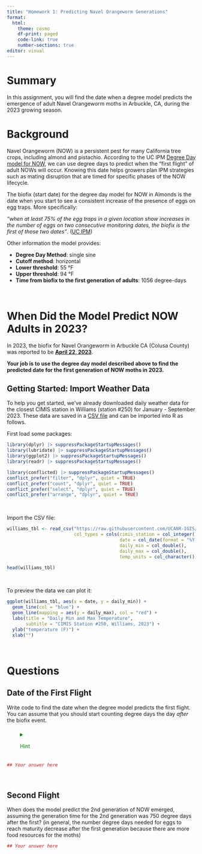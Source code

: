 ```yaml
---
title: "Homework 1: Predicting Navel Orangeworm Generations"
format: 
  html:
    theme: cosmo
    df-print: paged
    code-link: true
    number-sections: true
editor: visual
---
```


# Summary

In this assignment, you will find the date when a degree model predicts the emergence of adult Navel Orangeworm moths in Arbuckle, CA, during the 2023 growing season.

# Background

Navel Orangeworm (NOW) is a persistent pest for many California tree crops, including almond and pistachio. According to the UC IPM [Degree Day model for NOW](https://ipm.ucanr.edu/calludt.cgi/DDMODEL?MODEL=NOW), we can use degree days to predict when the "first flight" of adult NOWs will occur. Knowing this date helps growers plan IPM strategies such as mating disruption that are timed for specific phases of the NOW lifecycle.

The biofix (start date) for the degree day model for NOW in Almonds is the date when you start to see a consistent increase of the presence of eggs on egg traps. More specifically:

::: blockquote
*"when at least 75% of the egg traps in a given location show increases in the number of eggs on two consecutive monitoring dates, the biofix is the first of those two dates"*. ([UC IPM](https://ipm.ucanr.edu/calludt.cgi/DDMODEL?MODEL=NOW&CROP=almonds))
:::

Other information the model provides:

-   **Degree Day Method**: single sine\
-   **Cutoff method**: horizontal\
-   **Lower threshold**: 55 °F
-   **Upper threshold**: 94 °F
-   **Time from biofix to the first generation of adults**: 1056 degree-days

\

# When Did the Model Predict NOW Adults in 2023?

In 2023, the biofix for Navel Orangeworm in Arbuckle CA (Colusa County) was reported to be [**April 22, 2023**](https://www.sacvalleyorchards.com/almonds/insects-mites/navel-orangeworm-biofix-in-a-wet-spring/).

**Your job is to use the degree day model described above to find the predicted date for the first generation of NOW moths in 2023.**

## Getting Started: Import Weather Data

To help you get started, we've already downloaded daily weather data for the closest CIMIS station in Williams (station #250) for January - September 2023. These data are saved in a [CSV file](https://github.com/UCANR-IGIS/degday-shiny-s24/blob/main/exercises/data/williams-cimis-2023.csv) and can be imported into R as follows.

First load some packages:

```r
library(dplyr) |> suppressPackageStartupMessages()
library(lubridate) |> suppressPackageStartupMessages()
library(ggplot2) |> suppressPackageStartupMessages()
library(readr) |> suppressPackageStartupMessages()

library(conflicted) |> suppressPackageStartupMessages()
conflict_prefer("filter", "dplyr", quiet = TRUE)
conflict_prefer("count", "dplyr", quiet = TRUE)
conflict_prefer("select", "dplyr", quiet = TRUE)
conflict_prefer("arrange", "dplyr", quiet = TRUE)
```

\

Import the CSV file:

```r
williams_tbl <- read_csv("https://raw.githubusercontent.com/UCANR-IGIS/degday-shiny-s24/main/exercises/data/williams-cimis-2023.csv",
                         col_types = cols(cimis_station = col_integer(),
                                          date = col_date(format = "%Y-%m-%d"),
                                          daily_min = col_double(),
                                          daily_max = col_double(),
                                          temp_units = col_character())) 

head(williams_tbl)
```

\

To preview the data we can plot it:

```r
ggplot(williams_tbl, aes(x = date, y = daily_min)) + 
  geom_line(col = "blue") + 
  geom_line(mapping = aes(y = daily_max), col = "red") +
  labs(title = "Daily Min and Max Temperature", 
       subtitle = "CIMIS Station #250, Williams, 2023") +
  ylab("temperature (F)") +
  xlab("")
```

\

# Questions

## Date of the First Flight

Write code to find the date when the degree model predicts the first flight. You can assume that you should start counting degree days the day *after* the biofix event.

<details style="margin:0 2em;; border:none; padding:0.5em;">

<summary style="color: green;">

Hint

</summary>

See the Exercise we did in Part 1.

If you're not sure how to filter a data frame in R by a date column, you could ask Google or [ChatGPT](https://chatgpt.com/) a question like, *"How do I filter a data frame in R by a date column?"*

</details>

```r
## Your answer here

```

\

## Second Flight

When does the model predict the 2nd generation of NOW emerged, assuming the generation time for the 2nd generation was 750 degree days after the first? (in general, the number degree days needed for eggs to reach maturity decrease after the first generation because there are more food resources for the moths)

```r
## Your answer here

```
